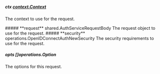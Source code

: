 
##### **ctx** [context.Context](https://pkg.go.dev/context#Context)
The context to use for the request.

<Collapsible>
    ##### **request** shared.AuthServiceRequestBody
    The request object to use for the request.
    <Collapsible.Break/>
    <AuthServiceRequestBody/>
</Collapsible>

<Collapsible>
    ##### **security** operations.OpenIDConnectAuthNewSecurity
    The security requirements to use for the request.
    <Collapsible.Break/>
    <OpenIDConnectAuthNewSecurity/>
</Collapsible>

##### **opts** []operations.Option
The options for this request.

